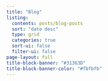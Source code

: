 ```yaml
---
title: "Blog"
listing:
  contents: posts/blog-posts
  sort: "date desc"
  type: grid
  categories: true
  sort-ui: false
  filter-ui: false
page-layout: full
title-block-banner: "#31363D"
title-block-banner-color: "#fbfbfb"
---
```

